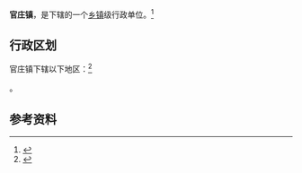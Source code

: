 {{中国乡级行政区|37/07/84/104/000}}

'''官庄镇'''，是{{PRC admin/fullname|37/07/84/104/000|3}}下辖的一个[[乡镇|乡镇]]级行政单位。<ref>{{PRC admin/ref sgc|{{PRC admin/parent|37/07/84/104/000}}}}</ref>

== 行政区划 ==

官庄镇下辖以下地区：<ref>{{PRC admin/ref sgc|37/07/84/104/000}}</ref>

{{PRC admin/children|37/07/84/104/000}}。

== 参考资料 ==

{{reflist}}

{{行政区划小作品}}
{{PRC admin/navcat|37/07/84/104/000}}